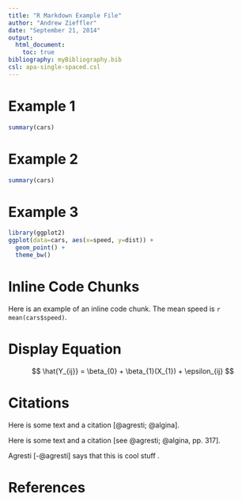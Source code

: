 ```yaml
---
title: "R Markdown Example File"
author: "Andrew Zieffler"
date: "September 21, 2014"
output: 
  html_document:
    toc: true
bibliography: myBibliography.bib
csl: apa-single-spaced.csl
---
```


# Example 1

```r
summary(cars)
```

# Example 2

```r
summary(cars)
```

# Example 3

```r
library(ggplot2)
ggplot(data=cars, aes(x=speed, y=dist)) +
  geom_point() +
  theme_bw()  
```

# Inline Code Chunks

Here is an example of an inline code chunk. The mean speed is `r mean(cars$speed)`.  

# Display Equation

$$
\hat{Y_{ij}} = \beta_{0} + \beta_{1}(X_{1}) + \epsilon_{ij}
$$  

# Citations

Here is some text and a citation [@agresti; @algina].

Here is some text and a citation [see @agresti; @algina, pp. 317].

Agresti [-@agresti] says that this is cool stuff .


# References


